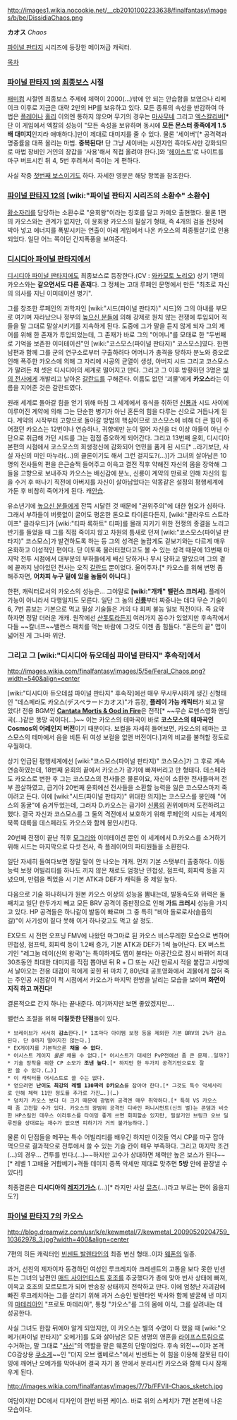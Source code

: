 http://images1.wikia.nocookie.net/__cb20101002233638/finalfantasy/images/b/be/DissidiaChaos.png

'''カオス''' ''Chaos''

[[파이널 판타지]] 시리즈에 등장한 메이져급 캐릭터.

[[목차]]
=== [[파이널 판타지 1]]의 [[최종보스]] 시절 ===
[[패미컴]] 시절엔 최종보스 주제에 체력이 2000(...)밖에 안 되는 안습함을 보였으나 리메이크 이후로 지금은 대략 2만의 HP를 보유하고 있다. 모든 종류의 속성을 반감하여 마법은 [[플레어]]나 [[홀리]] 이외엔 통하지 않으며 무기의 경우는 [[마사무네]] 그리고 [[엑스칼리버]][* 단 이 게임에서 엑칼의 성능이 "모든 속성을 보유하며 동시에 '''모든 몬스터 종족에게 1.5배 대미지'''인지라 애매하다.]만이 제대로 대미지를 줄 수 있다. 물론 '세이버'[* 공격력과 명중률을 대폭 올리는 마법. '''중복된다!''' 단 그냥 세이버는 시전자인 흑마도사만 강화되므로 마법 장비인 거인의 장갑을 '사용'해서 직접 올려야 한다.]와 '[[헤이스트]]'로 나이트를 마구 버프시킨 뒤 4, 5번 후려쳐서 죽이는 게 편하다.

사실 작중 [[갈란드|첫번째 보스]]이기도 하다. 자세한 영문은 해당 항목을 참조한다.

=== [[파이널 판타지 12]]의 [wiki:"파이널 판타지 시리즈의 소환수" 소환수] ===
[[황소자리]]를 담당하는 소환수로 "윤회왕"이라는 칭호를 달고 카메오 출현했다. 물론 1편의 카오스와는 관계가 없지만, 이 윤회왕 카오스의 필살기 형태, 즉 4개의 검을 전장에 박아 넣고 에너지를 폭발시키는 연출이 아래 게임에서 나온 카오스의 최종필살기로 인용되었다. 일단 어느 쪽이던 간지폭풍을 보여준다.

=== [[디시디아 파이널 판타지]]에서 ===
[[디시디아 파이널 판타지]]에도 최종보스로 등장한다.(CV : [[와카모토 노리오]]) 상기 1편의 카오스와는 '''같으면서도 다른 존재'''다. 그 정체는 고대 루페인 문명에서 만든 "최초로 자신의 의사를 지닌 이미테이션 병기".

그를 창조한 루페인의 과학자인 [wiki:"시드(파이널 판타지)" 시드]와 그의 아내를 부모로 여기며 자라났으나 정부의 [[높으신 분들]]에 의해 강제로 원치 않는 전쟁에 투입되어 적들을 말 그대로 말살시키기를 지속하게 된다. 도중에 그가 말을 듣지 않게 되자 그의 제어를 위해 한 존재가 투입되었는데, 그 존재가 바로 그의 "어머니"를 모태로 한 "두번째로 기억을 보존한 이미테이션"인 [wiki:"코스모스(파이널 판타지)" 코스모스]였다. 한편 남편과 함께 그를 군의 연구소로부터 구출하려다 어머니가 총격을 당하자 분노와 증오로 인해 폭주한 카오스에 의해 그 자리에 시공의 균열이 생성, 아버지 시드 그리고 코스모스가 말려든 채 셋은 디시디아의 세계로 떨어지고 만다. 그리고 그 이후 방황하던 3명은 [[빛의 전사]]에게 개발리고 날아온 [[갈란드]]를 구해준다. 이름도 없던 '괴물'에게 '''카오스'''라는 이름을 지어준 것은 갈란드였다.

원래 세계로 돌아갈 힘을 얻기 위해 마침 그 세계에서 휴식을 취하던 [[신룡]]과 시드 사이에 이루어진 계약에 의해 그는 단순한 병기가 아닌 혼돈의 힘을 다루는 신으로 거듭나게 된다. 계약의 시작부터 고향으로 돌아갈 방법의 핵심이므로 코스모스에 비해 더 큰 힘이 주어졌던 카오스는 12번이나 연승하나, 귀향에만 눈이 멀어 자신을 더 이상 아들이 아닌 수단으로 취급해 가던 시드를 그는 점점 증오하게 되어간다. 그리고 13번째 윤회, 디시디아 본편의 시점에서 코스모스의 희생정신에 감화되어 연민을 품게 된 시드[* ..라기보단, 사실 자신의 미인 마누라(…)의 클론이기도 해서 그런 걸지도?(…)]가 그녀의 살아남은 10명의 전사들의 편을 은근슬쩍 들어주고 이윽고 결전 직후 약해진 자신의 몸을 장악해 그들을 고향으로 보내주자 카오스는 배신감에 분노, 신룡이 계약의 만료로 인해 자신의 힘을 수거 후 떠나기 직전에 아버지를 자신이 살아남았다는 악몽같은 설정의 평행세계에 가둔 후 비참히 죽어가게 된다. 캐[[안습]].


유소년기에 [[높으신 분들]]에게 잔뜩 시달린 것 때문에 "권위주의"에 대한 혐오가 심하다. 그래서 부하들이 버릇없이 굴어도 평온한 톤으로 타이른다든지, [wiki:"클라우드 스트라이프" 클라우드]가 [wiki:"티파 록하트" 티파]를 몰래 지키기 위한 전쟁의 종결을 노리고 반기를 들었을 때 그를 직접 죽이지 않고 차원의 틈새로 던져 [wiki:"코스모스(파이널 판타지)" 코스모스]가 발견하도록 하는 등 그의 성격은 놀랍게도 겉보기와는 다르게 매우 온화하고 이성적인 편이다. 단 이토록 물러터졌다고도 볼 수 있는 성격 때문에 13번째 마지막 전투 시점에서 대부분의 부하들에게 배신 당하거나 무시 당하고 말았으며 그의 곁에 끝까지 남아있던 전사는 오직 [[갈란드]] 뿐이었다. 울어주자.[* 카오스를 위해 변명 좀 해주자면, '''어차피 누구 밑에 있을 놈들이 아니다'''.]


한편, 캐릭터로서의 카오스의 성능은... 그야말로 '''[wiki:"개캐" 밸런스 크러셔]'''. 플레이 가능이 아니라서 다행일지도 모른다. 일단 그 놈의 '''[[신룡]]'''부터 짜증나는 데다 무슨 기술이 6, 7번 콤보는 기본으로 먹고 필살 기술들은 거의 다 회피 불능 일보 직전이다. 즉 요약하자면 정말 더러운 개캐. 원작에선 [[샨톳토]]라든지 여러가지 꼼수가 있었지만 후속작에서 다들 ~~칼너프~~밸런스 패치를 먹는 바람에 그것도 이젠 좀 힘들다. "혼돈의 끝" 맵이 넓어진 게 그나마 위안.

=== 그리고 그 [wiki:"디시디아 듀오데심 파이널 판타지" 후속작]에서 ===
http://images.wikia.com/finalfantasy/images/5/5e/Feral_Chaos.png?width=540&align=center

[wiki:"디시디아 듀오데섬 파이널 판타지" 후속작]에선 매우 무시무시하게 생긴 신형태인 "데스페라도 카오스(デスペラードカオス)"가 등장, '''플레이 가능 캐릭터'''가 되고 말았다! 전용 BGM인 '''[[Cantata Mortis & God in Fire]]'''은 전작[* ~~무슨 로맨스영화 엔딩곡(...)같은 똥망 곡이다(...)~~ 이는 카오스의 테마곡이 바로 '''코스모스의 테마곡인 Cosmos의 어레인지 버전'''이기 때문이다. 보컬을 자세히 들어보면, 카오스의 테마는 코스모스의 테마에서 음을 비튼 뒤 여성 보컬을 없앤 버전이다.]과의 비교를 불허할 정도로 우월하다.

상기 언급된 평행세계에선 [wiki:"코스모스(파이널 판타지)" 코스모스]가 그 후로 계속 연승하였는데, 18번째 윤회의 끝에서 카오스가 광기에 빠져버리고 만 형태다. 데스페라도 카오스로 변한 후 그는 코스모스의 전사들은 물론이요, 자신이 소환한 전사들마저 전부 끔살하였고, 급기야 20번째 윤회에선 전사들을 소환할 능력을 잃은 코스모스마저 죽이려고 든다. 이에 [wiki:"시드(파이널 판타지)" 위대한 의지]는 코스모스를 봉인해 "어스의 동굴"에 숨겨두었는데, 그러자 D.카오스는 급기야 [[신룡]]의 권위에마저 도전하려고 했다. 결국 자신과 코스모스를 그 둘의 격전에서 보호하기 위해 루페인의 시드는 세계의 북쪽 대륙을 데스페라도 카오스와 함께 봉인시킨다.

20번째 전쟁이 끝난 직후 [[모그리]]와 이미테이션 뿐인 이 세계에서 D.카오스를 소거하기 위해 시드는 마지막으로 다섯 전사, 즉 플레이어의 파티원들을 소환한다.

일단 자세히 들여다보면 정말 말이 안 나오는 개캐. 먼저 기본 스탯부터 출중하다. 이동능력 보정 어빌리티를 하나도 끼지 않은 채로도 엄청난 민첩성, 점프력, 회피력 등을 지녔으며, 만렙을 찍었을 시 기본 ATK과 DEF가 캐릭들 중 제일 높다.

다음으로 기술 하나하나가 원본 카오스 이상의 성능을 뽐내는데, 발동속도와 위력은 둘째치고 일단 한두가지 빼고 모든 BRV 공격이 중판정으로 인해 '''가드 크러시''' 성능을 가지고 있다. HP 공격들은 하나같이 발동이 빠르며 그 중 특히 "비아 돌로로사(슬픔의 길)"이 사기성이 짙다 못해 이거 하나갖고도 먹고 살 정도.

EX모드 시 전편 오프닝 FMV에 나왔던 마그마로 된 카오스 비스무레한 모습으로 변하며 민첩성, 점프력, 회피력 등이 1.2배 증가, 기본 ATK과 DEF가 1씩 늘어난다. EX 버스트 기인 "레그눔 데이(신의 왕국)"는 특이하게도 맵이 불타는 아공간으로 잠시 바뀌어 최대 30초동안 최대한 대미지를 직접 뽑아낸 뒤 R + □ 또는 시간 만료시 적을 붙잡고 사방에서 날아오는 전용 대검이 적에게 꽂힌 뒤 마치 7, 80년대 공포영화에서 괴물에게 잡혀 죽는 주인공 시점같이 적 시점에서 카오스가 마지막 한방을 날리는 모습을 보이며 '''화면이 지직 하고 꺼진다!'''

결론적으로 간지 하나는 끝내준다. 여기까지만 보면 좋았겠지만….

밸런스 조절을 위해 '''미칠듯한 단점'''들이 있다.

 * 브레이브가 서서히 '''감소'''한다.[* 1초마다 아이템 보정 등을 제외한 기본 BRV의 2%가 감소된다. 단 0까지 떨어지진 않는다.]
 * EX게이지를 기본적으론 '''채울 수 없다'''.
 * 어시스트 게이지 ''물론'' 채울 수 없다.[* 어시스트가 대세인 PvP전에선 좀 큰 문제..일까?]
 * 기술 장착을 위한 CP 소모가 '''조낸 높다'''.[* 하지만 한 두가지 공격기만으로도 잘만 쓸 수 있다.(…)]
 * 이 캐릭터를 어시스트로 쓸 수는 없다.
 * 얻으려면 '''난이도 최강의 레벨 130짜리 D카오스'''를 잡아야 한다.[* 그것도 특수 악세사리로 인해 체력 11만 정도를 추가로 가진….](…)
 * 덩치가 카오스 보다 더 크기 때문에 광범위 공격엔 매우 취약하다.[* 특히 VS 카오스때 좀 고전할 수가 있다. 카오스의 광범위 공격인 디바인 퍼니시먼트(신의 벌)는 콘뎀과 비슷한 HP스킬인 데우스 이라투스를 타이밍 좋게 쓰면 회피할순 있지만, 필살기인 브링크 오브 딜루전을 상대로는 재수가 없으면 피하기가 거의 불가능하다.]    

물론 이 단점들을 메꾸는 특수 어빌리티를 배우긴 하지만 이것들 역시 CP를 마구 잡아먹으므로 결과적으로 전투에서 쓸 수 있는 기술 칸이 매우 부족하다. 그리고 마지막 조건(…)의 경우... 건투를 빈다.(…)~~하지만 고수가 상대하면 체력만 높은 보스가 된다~~[* 레벨 1 고배율 거합베기+격돌 데미지 증폭 악세만 제대로 맞추면 '''5방''' 안에 끝장낼 수 있다!]

최종결론은 '''디시디아의 [[레지기가스]]'''.(…)[* 라지만 사실 [[뮤츠]](…)라고 부르는 편이 옳을지도?]

=== [[파이널 판타지 7]]의 카오스 ===
http://blog.dreamwiz.com/usr/k/e/kewmetal/7/kewmetal_20090520204759_10362978_3.jpg?width=400&align=center

7편의 히든 캐릭터인 [[빈센트 발렌타인]]의 최종 변신 형태..이자 [[웨폰]]의 일종.

과거, 선친의 제자이자 동경하던 여성인 루크레치아 크레센트의 고통을 보다 못한 빈센트는 그녀의 남편인 [[매드 사이언티스트]] [[호조]]를 추궁했다가 총에 맞아 빈사 상태에 빠져, 이윽고 호조의 모르모트가 되어 반송장 상태까지 전락하고 만다. 이에 엄청난 자괴감에 빠진 루크레치아는 그를 살리기 위해 과거 스승인 발렌타인 박사와 함께 발굴해 낸 미지의 [[마테리아]]인 "프로토 마테리아", 통칭 "카오스"를 그의 몸에 이식, 그를 살려내는 데 성공한다.

사실 그녀도 한참 뒤에야 알게 되었지만, 이 카오스는 별의 수명이 다 했을 때 [wiki:"오메가(파이널 판타지)" 오메가]를 도와 살아남은 모든 생명의 영혼을 [[라이프스트림]]으로 수거하는, 말 그대로 "[[사신]]"의 역할을 맡은 웨폰의 단말이었다. 후속 외전~~이자 본격 CG감상용 [[쿠소게]]~~인 "더지 오브 켈베로스"에서 빈센트는 이 힘을 이용해 잘못된 타이밍에 깨어난 오메가를 막아내어 결국 자기 몸 안에서 분리시킨 카오스와 함께 다시 잠재우게 된다.

http://images.wikia.com/finalfantasy/images/7/7b/FFVII-Chaos_sketch.jpg

여담이지만 DC에서 디자인이 한번 바뀐 케이스. 바로 위의 스케치가 7편 본편에 나온 모습이다.

